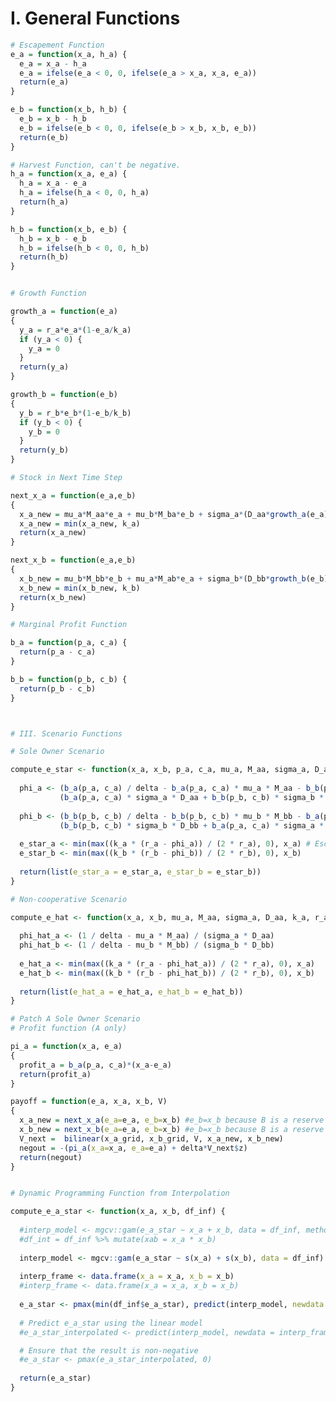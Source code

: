 
# I. General Functions

```r

# Escapement Function
e_a = function(x_a, h_a) {
  e_a = x_a - h_a
  e_a = ifelse(e_a < 0, 0, ifelse(e_a > x_a, x_a, e_a))
  return(e_a)
}

e_b = function(x_b, h_b) {
  e_b = x_b - h_b
  e_b = ifelse(e_b < 0, 0, ifelse(e_b > x_b, x_b, e_b))
  return(e_b)
}

# Harvest Function, can't be negative.
h_a = function(x_a, e_a) {
  h_a = x_a - e_a
  h_a = ifelse(h_a < 0, 0, h_a)
  return(h_a)
}

h_b = function(x_b, e_b) {
  h_b = x_b - e_b
  h_b = ifelse(h_b < 0, 0, h_b)
  return(h_b)
}


# Growth Function

growth_a = function(e_a)
{
  y_a = r_a*e_a*(1-e_a/k_a)
  if (y_a < 0) {
    y_a = 0
  }
  return(y_a)
}

growth_b = function(e_b)
{
  y_b = r_b*e_b*(1-e_b/k_b)
  if (y_b < 0) {
    y_b = 0
  }
  return(y_b)
}

# Stock in Next Time Step

next_x_a = function(e_a,e_b)
{
  x_a_new = mu_a*M_aa*e_a + mu_b*M_ba*e_b + sigma_a*(D_aa*growth_a(e_a) + D_ba*growth_b(e_b))
  x_a_new = min(x_a_new, k_a)
  return(x_a_new)
}

next_x_b = function(e_a,e_b)
{
  x_b_new = mu_b*M_bb*e_b + mu_a*M_ab*e_a + sigma_b*(D_bb*growth_b(e_b) + D_ab*growth_a(e_a))
  x_b_new = min(x_b_new, k_b)
  return(x_b_new)
}

# Marginal Profit Function

b_a = function(p_a, c_a) {
  return(p_a - c_a)
}

b_b = function(p_b, c_b) {
  return(p_b - c_b)
}



# III. Scenario Functions

# Sole Owner Scenario

compute_e_star <- function(x_a, x_b, p_a, c_a, mu_a, M_aa, sigma_a, D_aa, k_a, r_a, p_b, c_b, mu_b, M_ab, M_ba, sigma_b, D_ab, D_ba, delta) {
  
  phi_a <- (b_a(p_a, c_a) / delta - b_a(p_a, c_a) * mu_a * M_aa - b_b(p_b, c_b) * mu_a * M_ab) / 
           (b_a(p_a, c_a) * sigma_a * D_aa + b_b(p_b, c_b) * sigma_b * D_ab)
  
  phi_b <- (b_b(p_b, c_b) / delta - b_b(p_b, c_b) * mu_b * M_bb - b_a(p_a, c_a) * mu_b * M_ba) / 
           (b_b(p_b, c_b) * sigma_b * D_bb + b_a(p_a, c_a) * sigma_a * D_ba)
  
  e_star_a <- min(max((k_a * (r_a - phi_a)) / (2 * r_a), 0), x_a) # Escapement must be greater than zero and can't be greater than carrying capacity
  e_star_b <- min(max((k_b * (r_b - phi_b)) / (2 * r_b), 0), x_b)
  
  return(list(e_star_a = e_star_a, e_star_b = e_star_b))
}

# Non-cooperative Scenario

compute_e_hat <- function(x_a, x_b, mu_a, M_aa, sigma_a, D_aa, k_a, r_a, mu_b, M_bb, sigma_b, D_bb, k_b, r_b, delta) {
  
  phi_hat_a <- (1 / delta - mu_a * M_aa) / (sigma_a * D_aa)
  phi_hat_b <- (1 / delta - mu_b * M_bb) / (sigma_b * D_bb)
  
  e_hat_a <- min(max((k_a * (r_a - phi_hat_a)) / (2 * r_a), 0), x_a)
  e_hat_b <- min(max((k_b * (r_b - phi_hat_b)) / (2 * r_b), 0), x_b)
  
  return(list(e_hat_a = e_hat_a, e_hat_b = e_hat_b))
}

# Patch A Sole Owner Scenario
# Profit function (A only)

pi_a = function(x_a, e_a)
{
  profit_a = b_a(p_a, c_a)*(x_a-e_a)
  return(profit_a)
}

payoff = function(e_a, x_a, x_b, V)
{
  x_a_new = next_x_a(e_a=e_a, e_b=x_b) #e_b=x_b because B is a reserve
  x_b_new = next_x_b(e_a=e_a, e_b=x_b) #e_b=x_b because B is a reserve
  V_next =  bilinear(x_a_grid, x_b_grid, V, x_a_new, x_b_new)
  negout = -(pi_a(x_a=x_a, e_a=e_a) + delta*V_next$z) 
  return(negout)
}


# Dynamic Programming Function from Interpolation

compute_e_a_star <- function(x_a, x_b, df_inf) {
  
  #interp_model <- mgcv::gam(e_a_star ~ x_a + x_b, data = df_inf, method = "REML")
  #df_int = df_inf %>% mutate(xab = x_a * x_b) 
  
  interp_model <- mgcv::gam(e_a_star ~ s(x_a) + s(x_b), data = df_inf)
  
  interp_frame <- data.frame(x_a = x_a, x_b = x_b)
  #interp_frame <- data.frame(x_a = x_a, x_b = x_b)
  
  e_a_star <- pmax(min(df_inf$e_a_star), predict(interp_model, newdata = interp_frame)) # Keep as df_inf
  
  # Predict e_a_star using the linear model
  #e_a_star_interpolated <- predict(interp_model, newdata = interp_frame)

  # Ensure that the result is non-negative
  #e_a_star <- pmax(e_a_star_interpolated, 0)
  
  return(e_a_star)
}

```